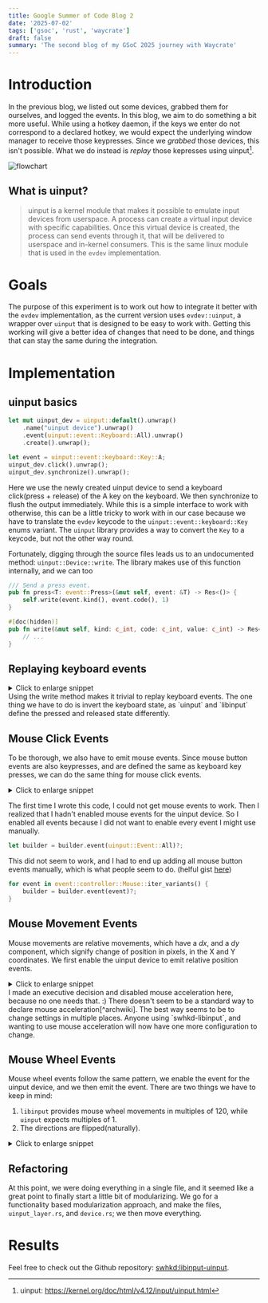 ```yaml
---
title: Google Summer of Code Blog 2
date: '2025-07-02'
tags: ['gsoc', 'rust', 'waycrate']
draft: false
summary: 'The second blog of my GSoC 2025 journey with Waycrate'
---
```


# Introduction

In the previous blog, we listed out some devices, grabbed them for ourselves, and logged the events.
In this blog, we aim to do something a bit more useful.
While using a hotkey daemon, if the keys we enter do not correspond to a declared hotkey, we would
expect the underlying window manager to receive those keypresses. Since we _grabbed_ those devices,
this isn't possible. What we do instead is *replay* those kepresses using uinput[^uinput].

[^uinput]: uinput: https://kernel.org/doc/html/v4.12/input/uinput.html

![flowchart](/static/images/gsoc-2-flow.png)

## What is uinput?
> uinput is a kernel module that makes it possible to emulate input devices from userspace. A process
> can create a virtual input device with specific capabilities. Once this virtual device is created,
> the process can send events through it, that will be delivered to userspace and in-kernel consumers.
This is the same linux module that is used in the `evdev` implementation.

# Goals
The purpose of this experiment is to work out how to integrate it better with the `evdev` 
implementation, as the current version uses `evdev::uinput`, a wrapper over `uinput` that is
designed to be easy to work with.
Getting this working will give a better idea of changes that need to be done, and things that can stay
the same during the integration.

# Implementation

## uinput basics
```rust
let mut uinput_dev = uinput::default().unwrap()
    .name("uinput device").unwrap()
    .event(uinput::event::Keyboard::All).unwrap()
    .create().unwrap();

let event = uinput::event::keyboard::Key::A;
uinput_dev.click().unwrap();
uinput_dev.synchronize().unwrap();
```
Here we use the newly created uinput device to send a keyboard click(press + release) of the A
key on the keyboard. We then synchronize to flush the output immediately. 
While this is a simple interface to work with otherwise, this can be a little tricky to work with in
our case because we have to translate the `evdev` keycode to the `uinput::event::keyboard::Key` enums
variant. The `uinput` library provides a way to convert the `Key` to a keycode, but not the other way round.

Fortunately, digging through the source files leads us to an undocumented method: `uinput::Device::write`.
The library makes use of this function internally, and we can too
```rust
/// Send a press event.
pub fn press<T: event::Press>(&mut self, event: &T) -> Res<()> {
    self.write(event.kind(), event.code(), 1)
}

#[doc(hidden)]
pub fn write(&mut self, kind: c_int, code: c_int, value: c_int) -> Res<()> {
    // ...
}
```

## Replaying keyboard events

<details>
<summary>Click to enlarge snippet</summary>
```rust
let device_name = keyboard_event.device().name().to_string();
let key_code = keyboard_event.key() as i32;
let state = keyboard_event.key_state() as i32;
device.write(EV_KEY, key_code, 1 - state)?;
device.synchronize()?;
}
```
</details>
Using the write method makes it trivial to replay keyboard events. The one thing we have to do is
invert the keyboard state, as `uinput` and `libinput` define the pressed and released state differently.

## Mouse Click Events
To be thorough, we also have to emit mouse events. Since mouse button events are also keypresses, and
are defined the same as keyboard key presses, we can do the same thing for mouse click events.

<details>
<summary>Click to enlarge snippet</summary>
```rust
let button = button_event.button() as i32;
let state = button_event.button_state() as i32;
device.write(EV_KEY, button, 1 - state)?;
device.synchronize()?;
```
</details>

The first time I wrote this code, I could not get mouse events to work. Then I realized that I hadn't
enabled mouse events for the uinput device. So I enabled all events because I did not want to enable 
every event I might use manually.
```rust
let builder = builder.event(uinput::Event::All)?;
```
This did not seem to work, and I had to end up adding all mouse button events manually, which is 
what people seem to do. (helful gist [here](https://gist.github.com/regular-dev/7a214f8b52911a63afe803693d467863))

```rust
for event in event::controller::Mouse::iter_variants() {
    builder = builder.event(event)?;
}
```

## Mouse Movement Events
Mouse movements are relative movements, which have a _dx_, and a _dy_ component, which signify change
of position in pixels, in the X and Y coordinates. We first enable the uinput device to emit relative
position events. 

<details>
<summary>Click to enlarge snippet</summary>
```rust
let dx = motion_event.dx_unaccelerated();
let dy = motion_event.dy_unaccelerated();
device.send(Relative::Position(Position::X), dx as i32)?;
device.send(Relative::Position(Position::Y), dy as i32)?;
device.synchronize()?;
```
</details>
I made an executive decision and disabled mouse acceleration here, because no one needs that. :)  
There doesn't seem to be a standard way to declare mouse acceleration[^archwiki]. The best way seems to be
to change settings in multiple places. Anyone using `swhkd-libinput`, and wanting to use mouse acceleration
will now have one more configuration to change.

[^archwiki]: Arch Wiki Mouse Acceleration: https://wiki.archlinux.org/title/Mouse_acceleration#Configuration_example

## Mouse Wheel Events
Mouse wheel events follow the same pattern, we enable the event for the uinput device, and we then
emit the event. There are two things we have to keep in mind:
1. `libinput` provides mouse wheel movements in multiples of 120, while `uinput` expects multiples of 1.
2. The directions are flipped(naturally).

<details>
<summary>Click to enlarge snippet</summary>
```rust
let vert = scrollwheel_event.scroll_value_v120(Axis::Vertical);
let hori = scrollwheel_event.scroll_value_v120(Axis::Horizontal);
log::info!(
    "Mouse: {}, wheel vert: {vert}, hori: {hori}",
    scrollwheel_event.device().name(),
);
let (event, value) = if vert != 0.0 {
    (Relative::Wheel(Wheel::Vertical), -vert / 120.0)
} else {
    (Relative::Wheel(Wheel::Horizontal), -hori / 120.0)
};
device.send(event, value as i32)?;
device.synchronize()?;
```
</details>

## Refactoring
At this point, we were doing everything in a single file, and it seemed like a great point to
finally start a little bit of modularizing. We go for a functionality based modularization approach,
and make the files, `uinput_layer.rs`, and `device.rs`; we then move everything. 

# Results

Feel free to check out the Github repository:
[swhkd:libinput-uinput](https://github.com/aadilshabier/swhkd/tree/6578cd82c0ab2410dffc35fde2474636785d8681).
